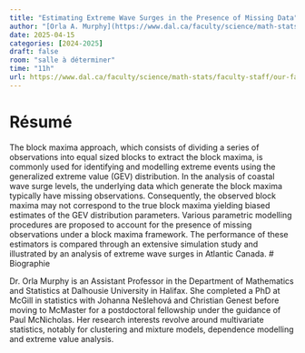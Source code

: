 ```yaml
---
title: "Estimating Extreme Wave Surges in the Presence of Missing Data"
author: "[Orla A. Murphy](https://www.dal.ca/faculty/science/math-stats/faculty-staff/our-faculty/statistics/orla-murphy.html)"
date: 2025-04-15
categories: [2024-2025]
draft: false
room: "salle à déterminer"
time: "11h"
url: https://www.dal.ca/faculty/science/math-stats/faculty-staff/our-faculty/statistics/orla-murphy.html
---
```


# Résumé


The block maxima approach, which consists of dividing a series of observations into equal sized blocks to extract the block maxima, is commonly used for identifying and modelling extreme events using the generalized extreme value (GEV) distribution. In the analysis of coastal wave surge levels, the underlying data which generate the block maxima typically have missing observations. Consequently, the observed block maxima may not correspond to the true block maxima yielding biased estimates of the GEV distribution parameters. Various parametric modelling procedures are proposed to account for the presence of missing observations under a block maxima framework. The performance of these estimators is compared through an extensive simulation study and illustrated by an analysis of extreme wave surges in Atlantic Canada.
# Biographie

Dr. Orla Murphy is an Assistant Professor in the Department of Mathematics and Statistics at Dalhousie University in Halifax. She completed a PhD at McGill in statistics with Johanna Nešlehová and Christian Genest before moving to McMaster for a postdoctoral fellowship under the guidance of Paul McNicholas. Her research interests revolve around multivariate statistics, notably for  clustering and mixture models, dependence modelling and extreme value analysis.
